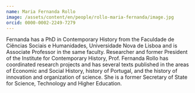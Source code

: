 ```yaml
---
name: Maria Fernanda Rollo
image: /assets/content/en/people/rollo-maria-fernanda/image.jpg
orcid: 0000-0002-2249-7279
---
```

Fernanda has a PhD in Contemporary History from the Faculdade de Ciências Sociais e Humanidades, Universidade Nova de Lisboa and is Associate Professor in the same faculty. Researcher and former President of the Institute for Contemporary History, Prof. Fernanda Rollo has coordinated research projects and has several texts published in the areas of Economic and Social History, history of Portugal, and the history of innovation and organization of science. She is a former Secretary of State for Science, Technology and Higher Education.
